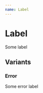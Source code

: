 ```yaml
---
name: Label
---
```


# Label


<StylerProvider><div /></StylerProvider>

<Playground>
    <Label>
        Some label
    </Label>
</Playground>

## Variants

### Error

<Playground>
    <Label
        error
    >
        Some error label
    </Label>
</Playground>